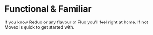 # Functional & Familiar

If you know Redux or any flavour of Flux you'll feel right at home. If not Movex is quick to get started with.

